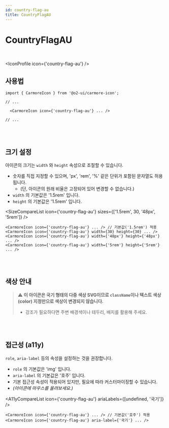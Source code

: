 ```yaml
---
id: country-flag-au
title: CountryFlagAU
---
```




# CountryFlagAU

<br />

<IconProfile icon={'country-flag-au'} />

## 사용법

```tsx
import { CarmoreIcon } from '@o2-ui/carmore-icon';

// ...

  <CarmoreIcon icon={'country-flag-au'} ... />

// ...
```

<br />
<br />

## 크기 설정

아이콘의 크기는 `width` 와 `height` 속성으로 조절할 수 있습니다.

- 숫자를 직접 지정할 수 있으며, 'px', 'rem', '%' 같은 단위가 포함된 문자열도 허용됩니다.
  - (단, 아이콘의 원래 비율은 고정되어 있어 변경할 수 없습니다.)
- `width` 의 기본값은 '1.5rem' 입니다.
- `height` 의 기본값은 '1.5rem' 입니다.

<SizeCompareList icon={'country-flag-au'} sizes={['1.5rem', 30, '48px', '5rem']} />

```tsx
<CarmoreIcon icon={'country-flag-au'} ... /> // 기본값('1.5rem') 적용
<CarmoreIcon icon={'country-flag-au'} width={30} height={30} ... />
<CarmoreIcon icon={'country-flag-au'} width={'48px'} height={'48px'} ... />
<CarmoreIcon icon={'country-flag-au'} width={'5rem'} height={'5rem'} ... />
```

<br />
<br />

## 색상 안내

> ⚠️ <b>이 아이콘은 국기 형태의 다중 색상 SVG이므로 `className`이나 텍스트 색상(color) 지정만으로 색상이 변경되지 않습니다. </b>
>
> - 강조가 필요하다면 주변 배경색이나 테두리, 배지를 활용해 주세요.

<br />
<br />

## 접근성 (a11y)

`role`, `aria-label` 등의 속성을 설정하는 것을 권장합니다.

- `role` 의 기본값은 'img' 입니다.
- `aria-label` 의 기본값은 '호주' 입니다.
- 기본 접근성 속성이 적용되어 있지만, 필요에 따라 커스터마이징할 수 있습니다.
- _(아이콘에 마우스를 올려보세요.)_

<A11yCompareList icon={'country-flag-au'} ariaLabels={[undefined, '국기']} />

```tsx
<CarmoreIcon icon={'country-flag-au'} ... /> // 기본값('호주') 적용
<CarmoreIcon icon={'country-flag-au'} aria-label={'국기'} ... />
```
